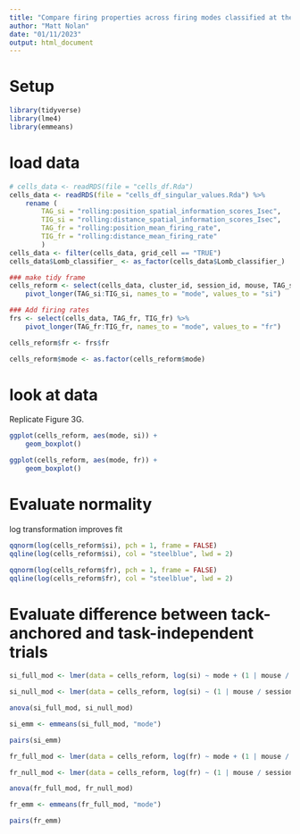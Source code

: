 ```yaml
---
title: "Compare firing properties across firing modes classified at the single-trial level"
author: "Matt Nolan"
date: "01/11/2023"
output: html_document
---
```


# Setup
```r
library(tidyverse)
library(lme4)
library(emmeans)
```


# load data
```r
# cells_data <- readRDS(file = "cells_df.Rda")
cells_data <- readRDS(file = "cells_df_singular_values.Rda") %>%
    rename (
        TAG_si = "rolling:position_spatial_information_scores_Isec",
        TIG_si = "rolling:distance_spatial_information_scores_Isec",
        TAG_fr = "rolling:position_mean_firing_rate",
        TIG_fr = "rolling:distance_mean_firing_rate"
        )
cells_data <- filter(cells_data, grid_cell == "TRUE")
cells_data$Lomb_classifier_ <- as_factor(cells_data$Lomb_classifier_)

### make tidy frame
cells_reform <- select(cells_data, cluster_id, session_id, mouse, TAG_si, TIG_si) %>%
    pivot_longer(TAG_si:TIG_si, names_to = "mode", values_to = "si")

### Add firing rates
frs <- select(cells_data, TAG_fr, TIG_fr) %>%
    pivot_longer(TAG_fr:TIG_fr, names_to = "mode", values_to = "fr")

cells_reform$fr <- frs$fr

cells_reform$mode <- as.factor(cells_reform$mode)

```

# look at data
Replicate Figure 3G. 

```r
ggplot(cells_reform, aes(mode, si)) +
    geom_boxplot()
```

```r
ggplot(cells_reform, aes(mode, fr)) +
    geom_boxplot()
```

# Evaluate normality
log transformation improves fit
```r
qqnorm(log(cells_reform$si), pch = 1, frame = FALSE)
qqline(log(cells_reform$si), col = "steelblue", lwd = 2)
```

```r
qqnorm(log(cells_reform$fr), pch = 1, frame = FALSE)
qqline(log(cells_reform$fr), col = "steelblue", lwd = 2)
```


# Evaluate difference between tack-anchored and task-independent trials
```r
si_full_mod <- lmer(data = cells_reform, log(si) ~ mode + (1 | mouse / session_id))

si_null_mod <- lmer(data = cells_reform, log(si) ~ (1 | mouse / session_id))

anova(si_full_mod, si_null_mod)

si_emm <- emmeans(si_full_mod, "mode")

pairs(si_emm)


```

```r

fr_full_mod <- lmer(data = cells_reform, log(fr) ~ mode + (1 | mouse / session_id))

fr_null_mod <- lmer(data = cells_reform, log(fr) ~ (1 | mouse / session_id))

anova(fr_full_mod, fr_null_mod)

fr_emm <- emmeans(fr_full_mod, "mode")

pairs(fr_emm)
```
